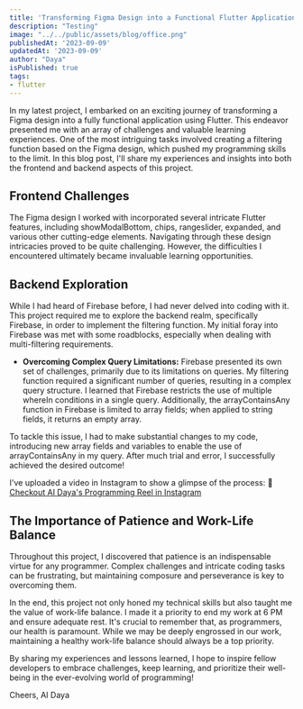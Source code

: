 ```yaml
---
title: 'Transforming Figma Design into a Functional Flutter Application: Challenges and Lessons Learned'
description: "Testing"
image: "../../public/assets/blog/office.png"
publishedAt: '2023-09-09'
updatedAt: '2023-09-09'
author: "Daya"
isPublished: true
tags:
- flutter
---
```


In my latest project, I embarked on an exciting journey of transforming a Figma design into a fully functional application using Flutter. This endeavor presented me with an array of challenges and valuable learning experiences. One of the most intriguing tasks involved creating a filtering function based on the Figma design, which pushed my programming skills to the limit. In this blog post, I'll share my experiences and insights into both the frontend and backend aspects of this project.

## Frontend Challenges
The Figma design I worked with incorporated several intricate Flutter features, including showModalBottom, chips, rangeslider, expanded, and various other cutting-edge elements. Navigating through these design intricacies proved to be quite challenging. However, the difficulties I encountered ultimately became invaluable learning opportunities.

## Backend Exploration
While I had heard of Firebase before, I had never delved into coding with it. This project required me to explore the backend realm, specifically Firebase, in order to implement the filtering function. My initial foray into Firebase was met with some roadblocks, especially when dealing with multi-filtering requirements.

- **Overcoming Complex Query Limitations:**
Firebase presented its own set of challenges, primarily due to its limitations on queries. My filtering function required a significant number of queries, resulting in a complex query structure. I learned that Firebase restricts the use of multiple whereIn conditions in a single query. Additionally, the arrayContainsAny function in Firebase is limited to array fields; when applied to string fields, it returns an empty array.

To tackle this issue, I had to make substantial changes to my code, introducing new array fields and variables to enable the use of arrayContainsAny in my query. After much trial and error, I successfully achieved the desired outcome!

I've uploaded a video in Instagram to show a glimpse of the process:
📸 [Checkout AI Daya's Programming Reel in Instagram](https://www.instagram.com/reel/Cw-QglhxIw_/?utm_source=ig_web_copy_link&igshid=MzRlODBiNWFlZA==)

## The Importance of Patience and Work-Life Balance
Throughout this project, I discovered that patience is an indispensable virtue for any programmer. Complex challenges and intricate coding tasks can be frustrating, but maintaining composure and perseverance is key to overcoming them.

In the end, this project not only honed my technical skills but also taught me the value of work-life balance. I made it a priority to end my work at 6 PM and ensure adequate rest. It's crucial to remember that, as programmers, our health is paramount. While we may be deeply engrossed in our work, maintaining a healthy work-life balance should always be a top priority.

By sharing my experiences and lessons learned, I hope to inspire fellow developers to embrace challenges, keep learning, and prioritize their well-being in the ever-evolving world of programming!

Cheers,
AI Daya